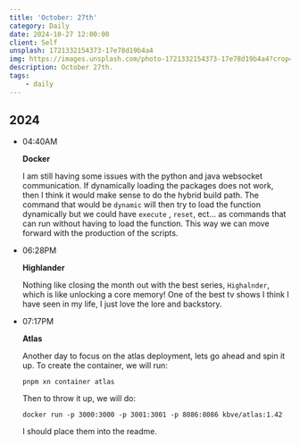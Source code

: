 ```yaml
---
title: 'October: 27th'
category: Daily
date: 2024-10-27 12:00:00
client: Self
unsplash: 1721332154373-17e78d19b4a4
img: https://images.unsplash.com/photo-1721332154373-17e78d19b4a4?crop=entropy&cs=srgb&fm=jpg&ixid=MnwzNjM5Nzd8MHwxfHJhbmRvbXx8fHx8fHx8fDE2ODE3NDg2ODY&ixlib=rb-4.0.3&q=85
description: October 27th.
tags:
    - daily
---
```



## 2024

-   04:40AM

    **Docker**

    I am still having some issues with the python and java websocket communication.
    If dynamically loading the packages does not work, then I think it would make sense to do the hybrid build path.
    The command that would be `dynamic` will then try to load the function dynamically but we could have `execute` , `reset`, ect... as commands that can run without having to load the function.
    This way we can move forward with the production of the scripts.

-   06:28PM

    **Highlander**

    Nothing like closing the month out with the best series, `Highalnder`, which is like unlocking a core memory!
    One of the best tv shows I think I have seen in my life, I just love the lore and backstory.

-   07:17PM

    **Atlas**

    Another day to focus on the atlas deployment, lets go ahead and spin it up.
    To create the container, we will run:

    ```shell
    pnpm xn container atlas
    ```
    
    Then to throw it up, we will do:
    
    ```shell
    docker run -p 3000:3000 -p 3001:3001 -p 8086:8086 kbve/atlas:1.42
    ```

    I should place them into the readme.